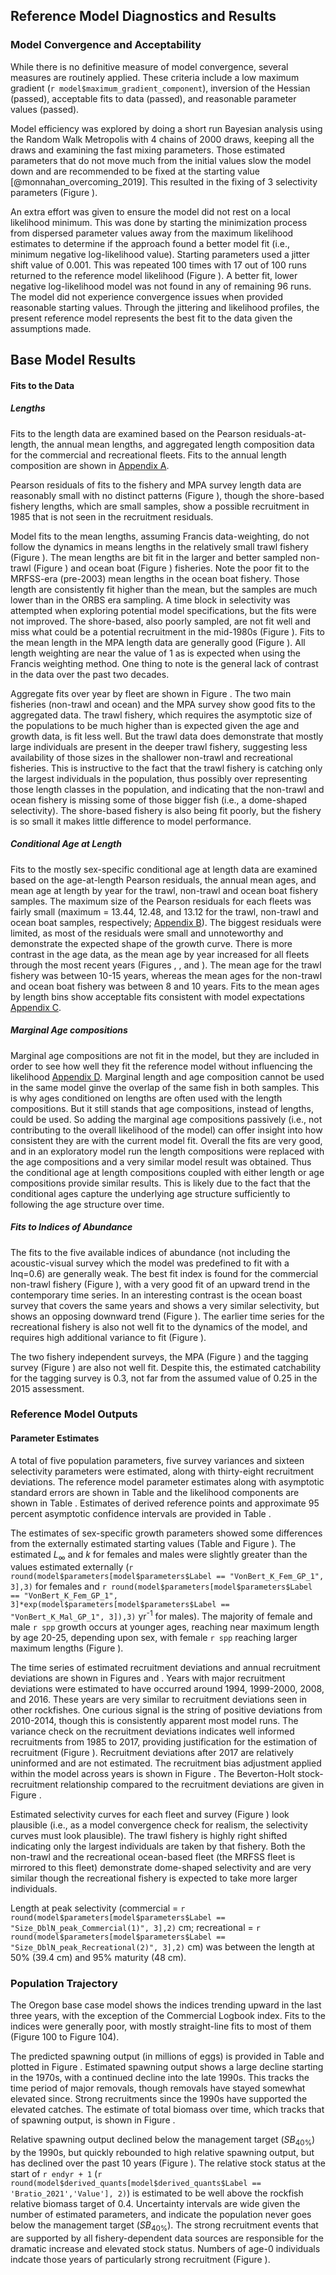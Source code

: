 ## Reference Model Diagnostics and Results


### Model Convergence and Acceptability

While there is no definitive measure of model convergence, several measures are routinely applied. These criteria include a low maximum gradient (`r model$maximum_gradient_component`), inversion of the Hessian (passed), acceptable fits to data (passed), and reasonable parameter values (passed). 

Model efficiency was explored by doing a short run Bayesian analysis using the Random Walk Metropolis with 4 chains of 2000 draws, keeping all the draws and examining the fast mixing parameters. Those estimated parameters that do not move much from the initial values slow the model down and are recommended to be fixed at the starting value [@monnahan_overcoming_2019]. This resulted in the fixing of 3 selectivity parameters (Figure \ref{fig:pairs_plot_fast}).

An extra effort was given to ensure the model did not rest on a local likelihood minimum. This was done by starting the minimization process from dispersed parameter values away from the maximum likelihood estimates to determine if the approach found a better model fit (i.e., minimum negative log-likelihood value). Starting parameters used a jitter shift value of 0.001. This was repeated 100 times with 17 out of 100 runs returned to the reference model likelihood (Figure \ref{fig:jitter}). A better fit, lower negative log-likelihood model was not found in any of remaining 96 runs. The model did not experience convergence issues when provided reasonable starting values. Through the jittering and likelihood profiles, the present reference model represents the best fit to the data given the assumptions made. 


## Base Model Results

#### Fits to the Data
##### Lengths
Fits to the length data are examined based on the Pearson residuals-at-length, the annual mean lengths, and aggregated length composition data for the commercial and recreational fleets. Fits to the annual length composition are shown in [Appendix A](#app_a). 

Pearson residuals of fits to the fishery and MPA survey length data are reasonably small with no distinct patterns (Figure \ref{fig:lt-pearson-resids}), though the shore-based fishery lengths, which are small samples, show a possible recruitment in 1985 that is not seen in the recruitment residuals. 

Model fits to the mean lengths, assuming Francis data-weighting, do not follow the dynamics in means lengths in the relatively small trawl fishery (Figure \ref{fig:trawl-mean-len-fit}). The mean lengths are bit fit in the larger and better sampled non-trawl (Figure \ref{fig:nontrawl-mean-len-fit}) and ocean boat (Figure \ref{fig:ocean-mean-len-fit}) fisheries. Note the poor fit to the MRFSS-era (pre-2003) mean lengths in the ocean boat fishery. Those length are consistently fit higher than the mean, but the samples are much lower than in the ORBS era sampling. A time block in selectivity was attempted when exploring potential model specifications, but the fits were not improved. The shore-based, also poorly sampled, are not fit well and miss what could be a potential recruitment in the mid-1980s (Figure \ref{fig:shore-mean-len-fit}). Fits to the mean length in the MPA length data are generally good (Figure \ref{fig:mpa-mean-len-fit}). All length weighting are near the value of 1 as is expected when using the Francis weighting method. One thing to note is the general lack of contrast in the data over the past two decades.

Aggregate fits over year by fleet are shown in Figure \ref{fig:agg-len-fit}. The two main fisheries (non-trawl and ocean) and the MPA survey show good fits to the aggregated data. The trawl fishery, which requires the asymptotic size of the populations to be much higher than is expected given the age and growth data, is fit less well. But the trawl data does demonstrate that mostly large individuals are present in the deeper trawl fishery, suggesting less availability of those sizes in the shallower non-trawl and recreational fisheries. This is instructive to the fact that the trawl fishery is catching only the largest individuals in the population, thus possibly over representing those length classes in the population, and indicating that the non-trawl and ocean fishery is missing some of those bigger fish (i.e., a dome-shaped selectivity). The shore-based fishery is also being fit poorly, but the fishery is so small it makes little difference to model performance.  

##### Conditional Age at Length
Fits to the mostly sex-specific conditional age at length data are examined based on the age-at-length Pearson residuals, the annual mean ages, and mean age at length by year for the trawl, non-trawl and ocean boat fishery samples. The maximum size of the Pearson residuals for each fleets was fairly small (maximum = 13.44, 12.48, and 13.12 for the trawl, non-trawl and ocean boat samples, respectively; [Appendix B](#app_b)). The biggest residuals were limited, as most of the residuals were small and unnoteworthy and demonstrate the expected shape of the growth curve. There is more contrast in the age data, as the mean age by year increased for all fleets through the most recent years (Figures \ref{fig:trawl-mean-caal}, \ref{fig:nontrawl-mean-caal}, and \ref{fig:ocean-mean-caal}). The mean age for the trawl fishery was between 10-15 years, whereas the mean ages for the non-trawl and ocean boat fishery was between 8 and 10 years. Fits to the mean ages by length bins show acceptable fits consistent with model expectations [Appendix C](#app_c).

##### Marginal Age compositions

Marginal age compositions are not fit in the model, but they are included in order to see how well they fit the reference model without influencing the likelihood [Appendix D](#app_d). Marginal length and age composition cannot be used in the same model ginve the overlap of the same fish in both samples. This is why ages conditioned on lengths are often used with the length compositions. But it still stands that age compositions, instead of lengths, could be used. So adding the marginal age compositions passively (i.e., not contributing to the overall likelihood of the model) can offer insight into how consistent they are with the current model fit. Overall the fits are very good, and in an exploratory model run the length compositions were replaced with the age compositions and a very similar model result was obtained. Thus the conditional age at length compositions coupled with either length or age compositions provide similar results. This is likely due to the fact that the conditional ages capture the underlying age structure sufficiently to following the age structure over time.   

##### Fits to Indices of Abundance

The fits to the five available indices of abundance (not including the acoustic-visual survey which the model was predefined to fit with a lnq=0.6) are generally weak. The best fit index is found for the commercial non-trawl fishery (Figure \ref{fig:nontrawl-index-fit}), with a very good fit of an upward trend in the contemporary time series. In an interesting contrast is the ocean boast survey that covers the same years and shows a very similar selectivity, but shows an opposing downward trend (Figure \ref{fig:nontrawl-index-fit}). The earlier time series for the recreational fishery is also not well fit to the dynamics of the model, and requires high additional variance to fit (Figure \ref{fig:nrfss-index-fit}).

The two fishery independent surveys, the MPA (Figure \ref{fig:mpa-index-fit}) and the tagging survey (Figure \ref{fig:tag-index-fit}) are also not well fit. Despite this, the estimated catchability for the tagging survey is 0.3, not far from the assumed value of 0.25 in the 2015 assessment.


### Reference Model Outputs 
#### Parameter Estimates

A total of five population parameters, five survey variances and sixteen selectivity parameters were estimated, along with thirty-eight recruitment deviations. The reference model parameter estimates along with asymptotic standard errors are shown in Table \ref{tab:model-param} and the likelihood components are shown in Table \ref{tab:likes}. Estimates of derived reference points and approximate 95 percent asymptotic confidence intervals are provided in Table \ref{tab:referenceES}. 

The estimates of sex-specific growth parameters showed some differences from the externally estimated starting values (Table \ref{tab:model-param} and Figure \ref{fig:len-age-ss}). The estimated $L_{\infty}$ and $k$ for females and males were slightly greater than the values estimated externally (`r round(model$parameters[model$parameters$Label == "VonBert_K_Fem_GP_1", 3],3)`  for females and `r round(model$parameters[model$parameters$Label == "VonBert_K_Fem_GP_1", 3]*exp(model$parameters[model$parameters$Label == "VonBert_K_Mal_GP_1", 3]),3)` yr^-1^ for males).  The majority of female and male `r spp` growth occurs at younger ages, reaching near maximum length by age 20-25, depending upon sex, with female `r spp` reaching larger maximum lengths (Figure \ref{fig:len-age-ss}).

The time series of estimated recruitment deviations and annual recruitment deviations are shown in Figures \ref{fig:recruits} and \ref{fig:rec-devs}. Years with major recruitment deviations were estimated to have occurred  around 1994, 1999-2000, 2008, and 2016. These years are very similar to recruitment deviations seen in other rockfishes. One curious signal is the string of positive deviations from 2010-2014, though this is consistently apparent most model runs. The variance check on the recruitment deviations indicates well informed recruitments from 1985 to 2017, providing justification for the estimation of recruitment (Figure \ref{fig:varcheck}). Recruitment deviations after 2017 are relatively uninformed and are not estimated. The recruitment bias adjustment applied within the model across years is shown in Figure \ref{fig:bias-adj}. The Beverton-Holt stock-recruitment relationship compared to the recruitment deviations are given in Figure \ref{fig:bh-curve}.

Estimated selectivity curves for each fleet and survey (Figure \ref{fig:fleet_selectivity}) look plausible (i.e., as a model convergence check for realism, the selectivity curves must look plausible). The trawl fishery is highly right shifted indicating only the largest individuals are taken by that fishery. Both the non-trawl and the recreational ocean-based fleet (the MRFSS fleet is mirrored to this fleet) demonstrate dome-shaped selectivity and are very similar though the recreational fishery is expected to take more larger individuals.

Length at peak selectivity (commercial = `r round(model$parameters[model$parameters$Label == "Size_DblN_peak_Commercial(1)", 3],2)` cm; recreational = `r round(model$parameters[model$parameters$Label == "Size_DblN_peak_Recreational(2)", 3],2)` cm) was between the length at 50% (39.4 cm) and 95% maturity (48 cm). 

### Population Trajectory

The Oregon base case model shows the indices trending upward in the last three years, with the exception of the Commercial Logbook index.  Fits to the indices were generally poor, with mostly straight-line fits to most of them (Figure 100 to Figure 104).  

The predicted spawning output (in millions of eggs) is provided in Table \ref{tab:timeseries} and plotted in Figure \ref{fig:ssb}. Estimated spawning output shows a large decline starting in the 1970s, with a continued decline into the late 1990s. This tracks the time period of major removals, though removals have stayed somewhat elevated since. Strong recruitments since the 1990s have supported the elevated catches. The estimate of total biomass over time, which tracks that of spawning output, is shown in Figure \ref{fig:tot-bio}.

Relative spawning output declined below the management target ($SB_{40\%}$) by the 1990s, but quickly rebounded to high relative spawning output, but has declined over the past 10 years (Figure \ref{fig:depl}). The relative stock status at the start of `r endyr + 1` (`r round(model$derived_quants[model$derived_quants$Label == 'Bratio_2021','Value'], 2)`) is estimated to be well above the rockfish relative biomass target of 0.4. Uncertainty intervals are wide given the number of estimated parameters, and indicate the population never goes below the management target ($SB_{40\%}$). The strong recruitment events that are supported by all fishery-dependent data sources are responsible for the dramatic increase and elevated stock status. Numbers of age-0 individuals indcate those years of particularly strong recruitment (Figure \ref{fig:recruits}). 


